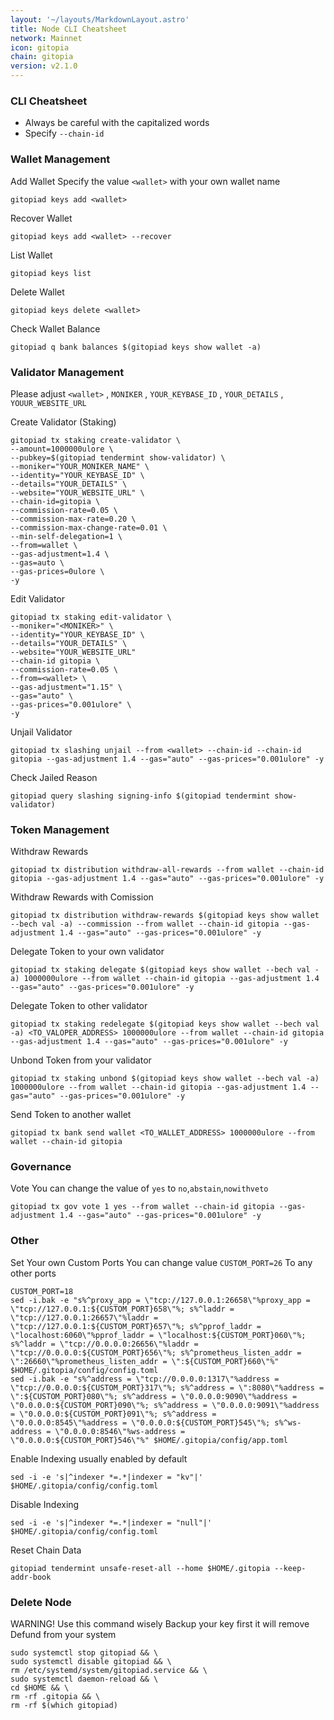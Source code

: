 ```yaml
---
layout: '~/layouts/MarkdownLayout.astro'
title: Node CLI Cheatsheet
network: Mainnet
icon: gitopia
chain: gitopia
version: v2.1.0
---
```


### CLI Cheatsheet

- Always be careful with the capitalized words
- Specify `--chain-id`

### Wallet Management

Add Wallet
Specify the value `<wallet>` with your own wallet name

```
gitopiad keys add <wallet>
```

Recover Wallet
```
gitopiad keys add <wallet> --recover
```

List Wallet
```
gitopiad keys list
```

Delete Wallet
```
gitopiad keys delete <wallet>
```

Check Wallet Balance
```
gitopiad q bank balances $(gitopiad keys show wallet -a)
```

### Validator Management

Please adjust `<wallet>` , `MONIKER` , `YOUR_KEYBASE_ID` , `YOUR_DETAILS` , `YOUUR_WEBSITE_URL`

Create Validator (Staking)
```
gitopiad tx staking create-validator \
--amount=1000000ulore \
--pubkey=$(gitopiad tendermint show-validator) \
--moniker="YOUR_MONIKER_NAME" \
--identity="YOUR_KEYBASE_ID" \
--details="YOUR_DETAILS" \
--website="YOUR_WEBSITE_URL" \
--chain-id=gitopia \
--commission-rate=0.05 \
--commission-max-rate=0.20 \
--commission-max-change-rate=0.01 \
--min-self-delegation=1 \
--from=wallet \
--gas-adjustment=1.4 \
--gas=auto \
--gas-prices=0ulore \
-y
```

Edit Validator
```
gitopiad tx staking edit-validator \
--moniker="<MONIKER>" \
--identity="YOUR_KEYBASE_ID" \
--details="YOUR_DETAILS" \
--website="YOUR_WEBSITE_URL"
--chain-id gitopia \
--commission-rate=0.05 \
--from=<wallet> \
--gas-adjustment="1.15" \
--gas="auto" \
--gas-prices="0.001ulore" \
-y
```


Unjail Validator
```
gitopiad tx slashing unjail --from <wallet> --chain-id --chain-id gitopia --gas-adjustment 1.4 --gas="auto" --gas-prices="0.001ulore" -y
```

Check Jailed Reason
```
gitopiad query slashing signing-info $(gitopiad tendermint show-validator)
```

### Token Management

Withdraw Rewards
```
gitopiad tx distribution withdraw-all-rewards --from wallet --chain-id gitopia --gas-adjustment 1.4 --gas="auto" --gas-prices="0.001ulore" -y
```

Withdraw Rewards with Comission
```
gitopiad tx distribution withdraw-rewards $(gitopiad keys show wallet --bech val -a) --commission --from wallet --chain-id gitopia --gas-adjustment 1.4 --gas="auto" --gas-prices="0.001ulore" -y
```

Delegate Token to your own validator
```
gitopiad tx staking delegate $(gitopiad keys show wallet --bech val -a) 1000000ulore --from wallet --chain-id gitopia --gas-adjustment 1.4 --gas="auto" --gas-prices="0.001ulore" -y
```

Delegate Token to other validator
```
gitopiad tx staking redelegate $(gitopiad keys show wallet --bech val -a) <TO_VALOPER_ADDRESS> 1000000ulore --from wallet --chain-id gitopia --gas-adjustment 1.4 --gas="auto" --gas-prices="0.001ulore" -y
```

Unbond Token from your validator
```
gitopiad tx staking unbond $(gitopiad keys show wallet --bech val -a) 1000000ulore --from wallet --chain-id gitopia --gas-adjustment 1.4 --gas="auto" --gas-prices="0.001ulore" -y
```

Send Token to another wallet
```
gitopiad tx bank send wallet <TO_WALLET_ADDRESS> 1000000ulore --from wallet --chain-id gitopia
```

### Governance 

Vote
You can change the value of `yes` to `no`,`abstain`,`nowithveto`

```
gitopiad tx gov vote 1 yes --from wallet --chain-id gitopia --gas-adjustment 1.4 --gas="auto" --gas-prices="0.001ulore" -y
```

### Other

Set Your own Custom Ports
You can change value `CUSTOM_PORT=26` To any other ports
```
CUSTOM_PORT=18
sed -i.bak -e "s%^proxy_app = \"tcp://127.0.0.1:26658\"%proxy_app = \"tcp://127.0.0.1:${CUSTOM_PORT}658\"%; s%^laddr = \"tcp://127.0.0.1:26657\"%laddr = \"tcp://127.0.0.1:${CUSTOM_PORT}657\"%; s%^pprof_laddr = \"localhost:6060\"%pprof_laddr = \"localhost:${CUSTOM_PORT}060\"%; s%^laddr = \"tcp://0.0.0.0:26656\"%laddr = \"tcp://0.0.0.0:${CUSTOM_PORT}656\"%; s%^prometheus_listen_addr = \":26660\"%prometheus_listen_addr = \":${CUSTOM_PORT}660\"%" $HOME/.gitopia/config/config.toml
sed -i.bak -e "s%^address = \"tcp://0.0.0.0:1317\"%address = \"tcp://0.0.0.0:${CUSTOM_PORT}317\"%; s%^address = \":8080\"%address = \":${CUSTOM_PORT}080\"%; s%^address = \"0.0.0.0:9090\"%address = \"0.0.0.0:${CUSTOM_PORT}090\"%; s%^address = \"0.0.0.0:9091\"%address = \"0.0.0.0:${CUSTOM_PORT}091\"%; s%^address = \"0.0.0.0:8545\"%address = \"0.0.0.0:${CUSTOM_PORT}545\"%; s%^ws-address = \"0.0.0.0:8546\"%ws-address = \"0.0.0.0:${CUSTOM_PORT}546\"%" $HOME/.gitopia/config/app.toml
```

Enable Indexing usually enabled by default
```
sed -i -e 's|^indexer *=.*|indexer = "kv"|' $HOME/.gitopia/config/config.toml
```

Disable Indexing
```
sed -i -e 's|^indexer *=.*|indexer = "null"|' $HOME/.gitopia/config/config.toml
```

Reset Chain Data
```
gitopiad tendermint unsafe-reset-all --home $HOME/.gitopia --keep-addr-book
```

### Delete Node

WARNING! Use this command wisely 
Backup your key first it will remove Defund from your system

```
sudo systemctl stop gitopiad && \
sudo systemctl disable gitopiad && \
rm /etc/systemd/system/gitopiad.service && \
sudo systemctl daemon-reload && \
cd $HOME && \
rm -rf .gitopia && \
rm -rf $(which gitopiad)
```
